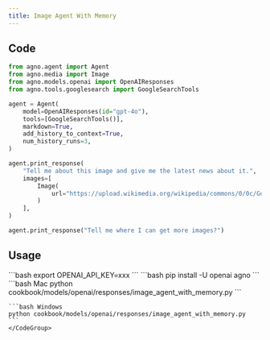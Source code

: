 ```yaml
---
title: Image Agent With Memory
---
```


## Code

```python cookbook/models/openai/responses/image_agent_with_memory.py
from agno.agent import Agent
from agno.media import Image
from agno.models.openai import OpenAIResponses
from agno.tools.googlesearch import GoogleSearchTools

agent = Agent(
    model=OpenAIResponses(id="gpt-4o"),
    tools=[GoogleSearchTools()],
    markdown=True,
    add_history_to_context=True,
    num_history_runs=3,
)

agent.print_response(
    "Tell me about this image and give me the latest news about it.",
    images=[
        Image(
            url="https://upload.wikimedia.org/wikipedia/commons/0/0c/GoldenGateBridge-001.jpg"
        )
    ],
)

agent.print_response("Tell me where I can get more images?")

```

## Usage

<Steps>
  <Snippet file="create-venv-step.mdx" />

  <Step title="Set your API key">
    ```bash
    export OPENAI_API_KEY=xxx
    ```
  </Step>

  <Step title="Install libraries">
    ```bash
    pip install -U openai agno
    ```
  </Step>

  <Step title="Run Agent">
    <CodeGroup>
    ```bash Mac
    python cookbook/models/openai/responses/image_agent_with_memory.py
    ```

    ```bash Windows
    python cookbook/models/openai/responses/image_agent_with_memory.py
    ```
    </CodeGroup>
  </Step>
</Steps>

